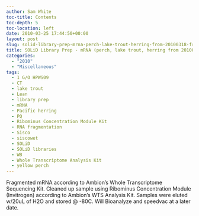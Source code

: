 ```yaml
---
author: Sam White
toc-title: Contents
toc-depth: 5
toc-location: left
date: 2010-03-25 17:44:50+00:00
layout: post
slug: solid-library-prep-mrna-perch-lake-trout-herring-from-20100318-fragmentation
title: SOLiD Library Prep - mRNA (perch, lake trout, herring from 20100318) Fragmentation
categories:
  - "2010"
  - "Miscellaneous"
tags:
  - 1 G/O HPWS09
  - CT
  - lake trout
  - Lean
  - library prep
  - mRNA
  - Pacific herring
  - PQ
  - Ribominus Concentration Module Kit
  - RNA fragmentation
  - Sisco
  - siscowet
  - SOLiD
  - SOLiD libraries
  - WB
  - Whole Transcriptome Analysis Kit
  - yellow perch
---
```


Fragmented mRNA according to Ambion's Whole Transcriptome Sequencing Kit. Cleaned up sample using Ribominus Concentration Module (Invitrogen) according to Ambion's WTS Analysis Kit. Samples were eluted w/20uL of H2O and stored @ -80C. Will Bioanalyze and speedvac at a later date.
